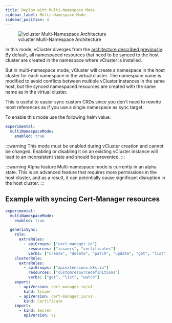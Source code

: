 ```yaml
---
title: Deploy with Multi-Namespace Mode
sidebar_label: Multi-Namespace Mode
sidebar_position: 4
---
```


<figure>
  <img src="/docs/media/diagrams/vcluster-multinamespace-architecture.svg" alt="vcluster Multi-Namespace Architecture" />
  <figcaption>vcluster Multi-Namespace Architecture</figcaption>
</figure>

In this mode, vCluster diverges from the [architecture described previously](/docs/vcluster/introduction/architecture/). By default, all namespaced resources that need to be synced to the host cluster are created in the namespace where vCluster is installed.

But in multi-namespace mode, vCluster will create a namespace in the host cluster for each namespace in the virtual cluster. The namespace name is modified to avoid conflicts between multiple vCluster instances in the same host, but the synced namespaced resources are created with the same name as in the virtual cluster.

This is useful to easier sync custom CRDs since you don't need to rewrite most references as if you use a single namespace as sync target.

To enable this mode use the following helm value:

```yaml
experimental:
  multiNamespaceMode:
    enabled: true
```

:::warning This mode must be enabled during vCluster creation and cannot be changed.
Enabling or disabling it on an existing vCluster instance will lead to an inconsistent state and should be prevented.
:::

:::warning Alpha feature
Multi-namespace mode is currently in an alpha state. This is an advanced feature that requires more permissions in the host cluster, and as a result, it can potentially cause significant disruption in the host cluster.
:::

## Example with syncing Cert-Manager resources

```yaml
experimental:
  multiNamespaceMode:
    enabled: true

  genericSync:
    role:
      extraRules:
        - apiGroups: ["cert-manager.io"]
          resources: ["issuers", "certificates"]
          verbs: ["create", "delete", "patch", "update", "get", "list", "watch"]
    clusterRole:
      extraRules:
        - apiGroups: ["apiextensions.k8s.io"]
          resources: ["customresourcedefinitions"]
          verbs: ["get", "list", "watch"]
    export:
      - apiVersion: cert-manager.io/v1
        kind: Issuer
      - apiVersion: cert-manager.io/v1
        kind: Certificate
    import:
      - kind: Secret
        apiVersion: v1
```

